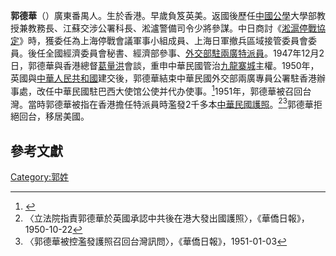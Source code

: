 '''郭德華'''（{{bd|1901年||1971年}}）廣東番禺人。生於香港。早歲負笈英美。返國後歷任[[中國公學|中國公學]]大學部教授兼教務長、江蘇交涉公署科長、淞瀘警備司令少將參謀。中日商討《[[淞滬停戰協定|淞滬停戰協定]]》時，獲委任為上海停戰會議軍事小組成員、上海日軍撤兵區域接管委員會委員。後任全國經濟委員會秘書、經濟部參事、[[行政院大陸委員會香港事務局#歷史|外交部駐兩廣特派員]]。1947年12月2日，郭德華與香港總督[[葛量洪|葛量洪]]會談，重申中華民國管治[[九龍寨城|九龍寨城]]主權。1950年，英國與[[中華人民共和國|中華人民共和國]]建交後，郭德華結束中華民國外交部兩廣專員公署駐香港辦事處，改任中華民國駐巴西大使馆公使并代办使事。<ref name="羅元旭2012">{{cite book|author=羅元旭|title=東成西就--七個華人基督教家族與中西交流百年|url=http://books.google.com/books?id=jb17BgAAQBAJ&pg=PA57|date=2012|publisher=三聯書店(香港)|isbn=978-962-04-3189-0|pages=57–}}</ref>1951年，郭德華被召回台灣。當時郭德華被指在香港擔任特派員時濫發2千多本[[中華民國護照|中華民國護照]]。<ref>〈立法院指責郭德華於英國承認中共後在港大發出國護照〉，《華僑日報》，1950-10-22</ref><ref>〈郭德華被控濫發護照召回台灣訊問〉，《華僑日報》，1951-01-03</ref>郭德華拒絕回台，移居美國。

==參考文獻==
{{reflist}}

[[Category:郭姓|Category:郭姓]]